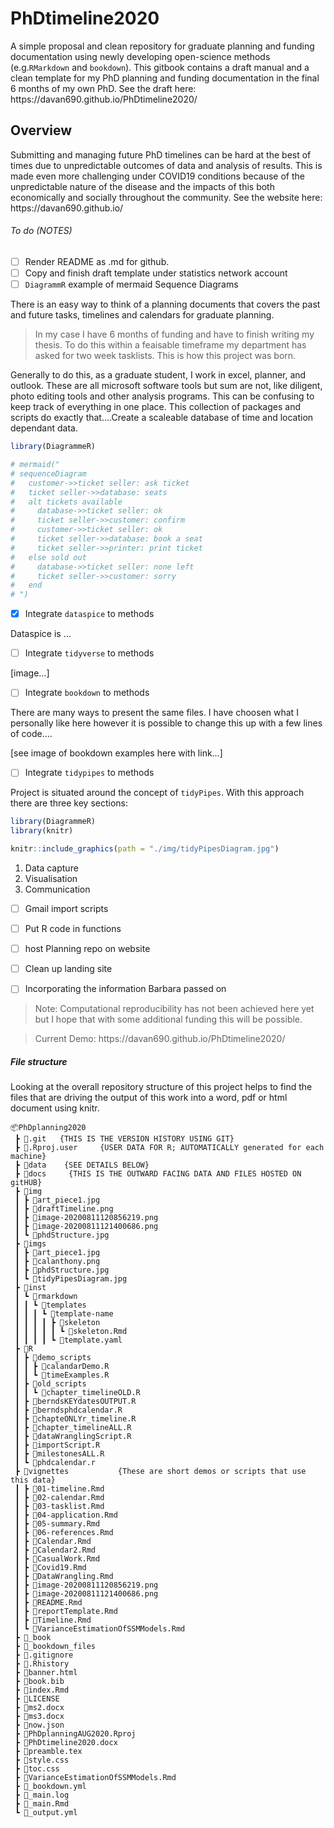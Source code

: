 # PhDtimeline2020

A simple proposal and clean repository for graduate planning and funding documentation using newly developing open-science methods (e.g.`RMarkdown` and `bookdown`). This gitbook contains a draft manual and a clean template for my PhD planning and funding documentation in the final 6 months of my own PhD. See the draft here: https://davan690.github.io/PhDtimeline2020/ 

## Overview

Submitting and managing future PhD timelines can be hard at the best of times due to unpredictable outcomes of data and analysis of results. This is made even more challenging under COVID19 conditions because of the unpredictable nature of the disease and the impacts of this both economically and socially throughout the community. See the website here: https://davan690.github.io/

###### To do (NOTES)

- [ ] Render README as .md for github.
- [ ] Copy and finish draft template under statistics network account
- [ ] `DiagrammR` example of mermaid Sequence Diagrams

There is an easy way to think of a planning documents that covers the past and future tasks, timelines and calendars for graduate planning. 

> In my case I have 6 months of funding and have to finish writing my thesis. To do this within a feaisable timeframe my department has asked for two week tasklists. This is how this project was born. 

Generally to do this, as a graduate student, I work in excel, planner,  and outlook. These are all microsoft software tools but sum are not, like diligent, photo editing tools and other analysis programs. This can be confusing to keep track of everything in one place. This collection of packages and scripts do exactly that....Create a scaleable database of time and location dependant data.

```r
library(DiagrammeR)

# mermaid("
# sequenceDiagram
#   customer->>ticket seller: ask ticket
#   ticket seller->>database: seats
#   alt tickets available
#     database->>ticket seller: ok
#     ticket seller->>customer: confirm
#     customer->>ticket seller: ok
#     ticket seller->>database: book a seat
#     ticket seller->>printer: print ticket
#   else sold out
#     database->>ticket seller: none left
#     ticket seller->>customer: sorry
#   end
# ")
```

- [x] Integrate `dataspice` to methods

Dataspice is ...

- [ ] Integrate  `tidyverse` to methods

[image...]

- [ ] Integrate  `bookdown` to methods

There are many ways to present the same files. I have choosen what I personally like here however it is possible to change this up with a few lines of code....

[see image of bookdown examples here with link...]

- [ ] Integrate `tidypipes` to methods

Project is situated around the concept of `tidyPipes`. With this approach there are three key sections:

```r
library(DiagrammeR)
library(knitr)

knitr::include_graphics(path = "./img/tidyPipesDiagram.jpg")
```

1. Data capture
2. Visualisation
3. Communication


- [ ] Gmail import scripts

- [ ] Put R code in functions

- [ ] host Planning repo on website

- [ ] Clean up landing site

- [ ] Incorporating the information Barbara passed on

> Note: Computational reproducibility has not been achieved here yet but I hope that with some additional funding this will be possible.

> Current Demo: https://davan690.github.io/PhDtimeline2020/ 

##### File structure 

Looking at the overall repository structure of this project helps to find the files that are driving the output of this work into a word, pdf or html document using knitr.


```
📦PhDplanning2020
 ┣ 📂.git   {THIS IS THE VERSION HISTORY USING GIT}
 ┣ 📂.Rproj.user 	{USER DATA FOR R; AUTOMATICALLY generated for each machine}
 ┣ 📂data    {SEE DETAILS BELOW}
 ┣ 📂docs     {THIS IS THE OUTWARD FACING DATA AND FILES HOSTED ON gitHUB}
 ┣ 📂img
 ┃ ┣ 📜art_piece1.jpg
 ┃ ┣ 📜draftTimeline.png
 ┃ ┣ 📜image-20200811120856219.png
 ┃ ┣ 📜image-20200811121400686.png
 ┃ ┗ 📜phdStructure.jpg
 ┣ 📂imgs
 ┃ ┣ 📜art_piece1.jpg
 ┃ ┣ 📜calanthony.png
 ┃ ┣ 📜phdStructure.jpg
 ┃ ┗ 📜tidyPipesDiagram.jpg
 ┣ 📂inst
 ┃ ┗ 📂rmarkdown
 ┃ ┃ ┗ 📂templates
 ┃ ┃ ┃ ┗ 📂template-name
 ┃ ┃ ┃ ┃ ┣ 📂skeleton
 ┃ ┃ ┃ ┃ ┃ ┗ 📜skeleton.Rmd
 ┃ ┃ ┃ ┃ ┗ 📜template.yaml
 ┣ 📂R
 ┃ ┣ 📂demo_scripts
 ┃ ┃ ┣ 📜calandarDemo.R
 ┃ ┃ ┗ 📜timeExamples.R
 ┃ ┣ 📂old_scripts
 ┃ ┃ ┗ 📜chapter_timelineOLD.R
 ┃ ┣ 📜berndsKEYdatesOUTPUT.R
 ┃ ┣ 📜berndsphdcalendar.R
 ┃ ┣ 📜chapteONLYr_timeline.R
 ┃ ┣ 📜chapter_timelineALL.R
 ┃ ┣ 📜dataWranglingScript.R
 ┃ ┣ 📜importScript.R
 ┃ ┣ 📜milestonesALL.R
 ┃ ┗ 📜phdcalendar.r
 ┣ 📂vignettes			{These are short demos or scripts that use this data}
 ┃ ┣ 📜01-timeline.Rmd
 ┃ ┣ 📜02-calendar.Rmd
 ┃ ┣ 📜03-tasklist.Rmd
 ┃ ┣ 📜04-application.Rmd
 ┃ ┣ 📜05-summary.Rmd
 ┃ ┣ 📜06-references.Rmd
 ┃ ┣ 📜Calendar.Rmd
 ┃ ┣ 📜Calendar2.Rmd
 ┃ ┣ 📜CasualWork.Rmd
 ┃ ┣ 📜Covid19.Rmd
 ┃ ┣ 📜DataWrangling.Rmd
 ┃ ┣ 📜image-20200811120856219.png
 ┃ ┣ 📜image-20200811121400686.png
 ┃ ┣ 📜README.Rmd
 ┃ ┣ 📜reportTemplate.Rmd
 ┃ ┣ 📜Timeline.Rmd
 ┃ ┗ 📜VarianceEstimationOfSSMModels.Rmd
 ┣ 📂_book
 ┣ 📂_bookdown_files
 ┣ 📜.gitignore
 ┣ 📜.Rhistory
 ┣ 📜banner.html
 ┣ 📜book.bib
 ┣ 📜index.Rmd
 ┣ 📜LICENSE
 ┣ 📜ms2.docx
 ┣ 📜ms3.docx
 ┣ 📜now.json
 ┣ 📜PhDplanningAUG2020.Rproj
 ┣ 📜PhDtimeline2020.docx
 ┣ 📜preamble.tex
 ┣ 📜style.css
 ┣ 📜toc.css
 ┣ 📜VarianceEstimationOfSSMModels.Rmd
 ┣ 📜_bookdown.yml
 ┣ 📜_main.log
 ┣ 📜_main.Rmd
 ┗ 📜_output.yml
```
